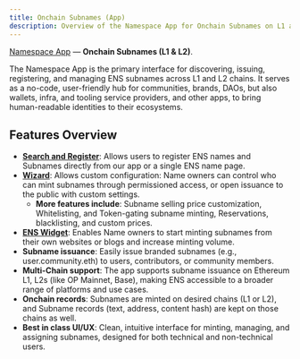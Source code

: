 ```yaml
---
title: Onchain Subnames (App)
description: Overview of the Namespace App for Onchain Subnames on L1 and L2
---
```


[Namespace App](https://app.namespace.ninja/) — **Onchain Subnames (L1 & L2)**.

The Namespace App is the primary interface for discovering, issuing, registering, and managing ENS subnames across L1 and L2 chains. It serves as a no-code, user-friendly hub for communities, brands, DAOs, but also wallets, infra, and tooling service providers, and other apps, to bring human-readable identities to their ecosystems.

## Features Overview

- **[Search and Register](search-register)**: Allows users to register ENS names and Subnames directly from our app or a single ENS name page.
- **[Wizard](/wizard)**: Allows custom configuration: Name owners can control who can mint subnames through permissioned access, or open issuance to the public with custom settings.
  - **More features include**: Subname selling price customization, Whitelisting, and Token-gating subname minting, Reservations, blacklisting, and custom prices.
- **[ENS Widget](widget)**: Enables Name owners to start minting subnames from their own websites or blogs and increase minting volume.
- **Subname issuance**: Easily issue branded subnames (e.g., user.community.eth) to users, contributors, or community members.
- **Multi-Chain support**: The app supports subname issuance on Ethereum L1, L2s (like OP Mainnet, Base), making ENS accessible to a broader range of platforms and use cases.
- **Onchain records**: Subnames are minted on desired chains (L1 or L2), and Subname records (text, address, content hash) are kept on those chains as well.
- **Best in class UI/UX**: Clean, intuitive interface for minting, managing, and assigning subnames, designed for both technical and non-technical users.
